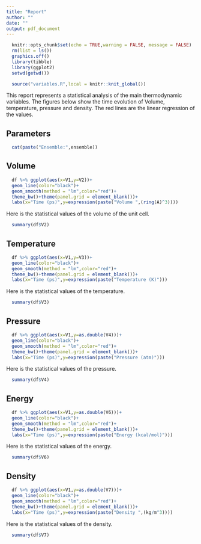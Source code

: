 ```yaml
---
title: "Report"
author: ""
date: ""
output: pdf_document
---
```


```r
  knitr::opts_chunk$set(echo = TRUE,warning = FALSE, message = FALSE)
  rm(list = ls())
  graphics.off()
  library(tibble)
  library(ggplot2)
  setwd(getwd())
```

```r
  source("variables.R",local = knitr::knit_global())
```

This report represents a statistical analysis of the main thermodynamic variables. The figures below show the time evolution of Volume, temperature, pressure and density. The red lines are the linear regression of the values.

## Parameters

```r
  cat(paste("Ensemble:",ensemble))
```

## Volume

```r
  df %>% ggplot(aes(x=V1,y=V2))+
  geom_line(color="black")+
  geom_smooth(method = "lm",color="red")+
  theme_bw()+theme(panel.grid = element_blank())+
  labs(x="Time (ps)",y=expression(paste("Volume ",(ring(A)^3))))
```

Here is the statistical values of the volume of the unit cell.

```r
  summary(df$V2)
```

## Temperature

```r
  df %>% ggplot(aes(x=V1,y=V3))+
  geom_line(color="black")+
  geom_smooth(method = "lm",color="red")+
  theme_bw()+theme(panel.grid = element_blank())+
  labs(x="Time (ps)",y=expression(paste("Temperature (K)")))
```

Here is the statistical values of the temperature.

```r
  summary(df$V3)
```

## Pressure

```r
  df %>% ggplot(aes(x=V1,y=as.double(V4)))+
  geom_line(color="black")+
  geom_smooth(method = "lm",color="red")+
  theme_bw()+theme(panel.grid = element_blank())+
  labs(x="Time (ps)",y=expression(paste("Pressure (atm)")))
```

Here is the statistical values of the pressure.

```r
  summary(df$V4)
```

## Energy

```r
  df %>% ggplot(aes(x=V1,y=as.double(V6)))+
  geom_line(color="black")+
  geom_smooth(method = "lm",color="red")+
  theme_bw()+theme(panel.grid = element_blank())+
  labs(x="Time (ps)",y=expression(paste("Energy (kcal/mol)")))
```

Here is the statistical values of the energy.

```r
  summary(df$V6)
```

## Density

```r
  df %>% ggplot(aes(x=V1,y=as.double(V7)))+
  geom_line(color="black")+
  geom_smooth(method = "lm",color="red")+
  theme_bw()+theme(panel.grid = element_blank())+
  labs(x="Time (ps)",y=expression(paste("Density ",(kg/m^3))))
```

Here is the statistical values of the density.

```r
  summary(df$V7)
```


